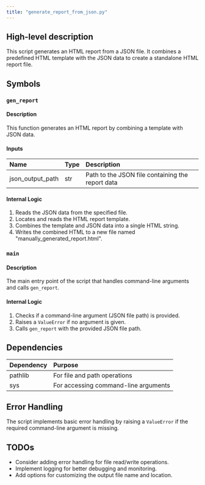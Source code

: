 ```yaml
---
title: "generate_report_from_json.py"
---
```


## High-level description
This script generates an HTML report from a JSON file. It combines a predefined HTML template with the JSON data to create a standalone HTML report file.

## Symbols

### `gen_report`
#### Description
This function generates an HTML report by combining a template with JSON data.

#### Inputs
| Name | Type | Description |
|:-----|:-----|:------------|
| json_output_path | str | Path to the JSON file containing the report data |

#### Internal Logic
1. Reads the JSON data from the specified file.
2. Locates and reads the HTML report template.
3. Combines the template and JSON data into a single HTML string.
4. Writes the combined HTML to a new file named "manually_generated_report.html".

### `main`
#### Description
The main entry point of the script that handles command-line arguments and calls `gen_report`.

#### Internal Logic
1. Checks if a command-line argument (JSON file path) is provided.
2. Raises a `ValueError` if no argument is given.
3. Calls `gen_report` with the provided JSON file path.

## Dependencies
| Dependency | Purpose |
|:-----------|:--------|
| pathlib | For file and path operations |
| sys | For accessing command-line arguments |

## Error Handling
The script implements basic error handling by raising a `ValueError` if the required command-line argument is missing.

## TODOs
- Consider adding error handling for file read/write operations.
- Implement logging for better debugging and monitoring.
- Add options for customizing the output file name and location.